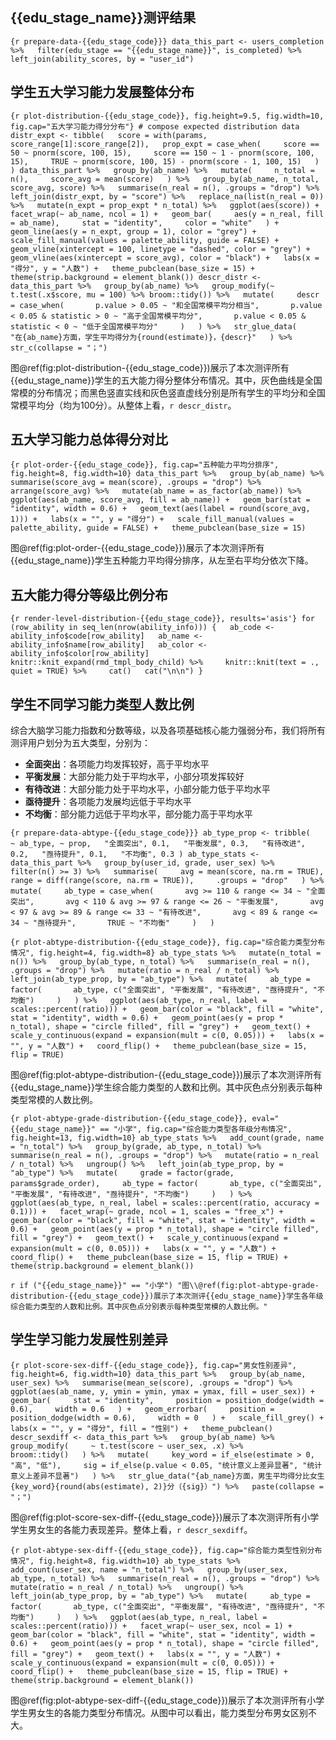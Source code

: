 ::: {custom-style="标题1-编号"}
# {{edu_stage_name}}测评结果
:::

```{r prepare-data-{{edu_stage_code}}}
data_this_part <- users_completion %>%
  filter(edu_stage == "{{edu_stage_name}}", is_completed) %>%
  left_join(ability_scores, by = "user_id")
```

::: {custom-style="标题2-中文编号"}
## 学生五大学习能力发展整体分布
:::

```{r plot-distribution-{{edu_stage_code}}, fig.height=9.5, fig.width=10, fig.cap="五大学习能力得分分布"}
# compose expected distribution data
distr_expt <- tibble(
  score = with(params, score_range[1]:score_range[2]),
  prop_expt = case_when(
    score == 50 ~ pnorm(score, 100, 15),
    score == 150 ~ 1 - pnorm(score, 100, 15),
    TRUE ~ pnorm(score, 100, 15) - pnorm(score - 1, 100, 15)
  )
)
data_this_part %>%
  group_by(ab_name) %>%
  mutate(
    n_total = n(),
    score_avg = mean(score)
  ) %>%
  group_by(ab_name, n_total, score_avg, score) %>%
  summarise(n_real = n(), .groups = "drop") %>%
  left_join(distr_expt, by = "score") %>%
  replace_na(list(n_real = 0)) %>%
  mutate(n_expt = prop_expt * n_total) %>%
  ggplot(aes(score)) +
  facet_wrap(~ ab_name, ncol = 1) +
  geom_bar(
    aes(y = n_real, fill = ab_name),
    stat = "identity",
    color = "white"
  ) +
  geom_line(aes(y = n_expt, group = 1), color = "grey") +
  scale_fill_manual(values = palette_ability, guide = FALSE) +
  geom_vline(xintercept = 100, linetype = "dashed", color = "grey") +
  geom_vline(aes(xintercept = score_avg), color = "black") +
  labs(x = "得分", y = "人数") +
  theme_pubclean(base_size = 15) +
  theme(strip.background = element_blank())
descr_distr <- data_this_part %>%
  group_by(ab_name) %>%
  group_modify(~ t.test(.x$score, mu = 100) %>% broom::tidy()) %>%
  mutate(
    descr = case_when(
      p.value > 0.05 ~ "和全国常模平均分相当",
      p.value < 0.05 & statistic > 0 ~ "高于全国常模平均分",
      p.value < 0.05 & statistic < 0 ~ "低于全国常模平均分"
    )
  ) %>%
  str_glue_data(
    "在{ab_name}方面，学生平均得分为{round(estimate)}，{descr}"
  ) %>%
  str_c(collapse = "；")
```

图\@ref(fig:plot-distribution-{{edu_stage_code}})展示了本次测评所有{{edu_stage_name}}学生的五大能力得分整体分布情况。其中，灰色曲线是全国常模的分布情况；而黑色竖直实线和灰色竖直虚线分别是所有学生的平均分和全国常模平均分（均为100分）。从整体上看，`r descr_distr`。

::: {custom-style="标题2-中文编号"}
## 五大学习能力总体得分对比
:::

```{r plot-order-{{edu_stage_code}}, fig.cap="五种能力平均分排序", fig.height=8, fig.width=10}
data_this_part %>%
  group_by(ab_name) %>%
  summarise(score_avg = mean(score), .groups = "drop") %>%
  arrange(score_avg) %>%
  mutate(ab_name = as_factor(ab_name)) %>%
  ggplot(aes(ab_name, score_avg, fill = ab_name)) +
  geom_bar(stat = "identity", width = 0.6) +
  geom_text(aes(label = round(score_avg, 1))) +
  labs(x = "", y = "得分") +
  scale_fill_manual(values = palette_ability, guide = FALSE) +
  theme_pubclean(base_size = 15)
```

图\@ref(fig:plot-order-{{edu_stage_code}})展示了本次测评所有{{edu_stage_name}}学生五种能力平均得分排序，从左至右平均分依次下降。

::: {custom-style="标题2-中文编号"}
## 五大能力得分等级比例分布
:::

```{r render-level-distribution-{{edu_stage_code}}, results='asis'}
for (row_ability in seq_len(nrow(ability_info))) {
  ab_code <- ability_info$code[row_ability]
  ab_name <- ability_info$name[row_ability]
  ab_color <- ability_info$color[row_ability]
  knitr::knit_expand(rmd_tmpl_body_child) %>%
    knitr::knit(text = ., quiet = TRUE) %>%
    cat()
  cat("\n\n")
}
```

::: {custom-style="标题2-中文编号"}
## 学生不同学习能力类型人数比例
:::

综合大脑学习能力指数和分数等级，以及各项基础核心能力强弱分布，我们将所有测评用户划分为五大类型，分别为：

* **全面突出**：各项能力均发挥较好，高于平均水平
* **平衡发展**：大部分能力处于平均水平，小部分项发挥较好
* **有待改进**：大部分能力处于平均水平，小部分能力低于平均水平
* **亟待提升**：各项能力发展均远低于平均水平
* **不均衡**：部分能力远低于平均水平，部分能力高于平均水平

```{r prepare-data-abtype-{{edu_stage_code}}}
ab_type_prop <- tribble(
  ~ ab_type, ~ prop,
  "全面突出", 0.1,
  "平衡发展", 0.3,
  "有待改进", 0.2,
  "亟待提升", 0.1,
  "不均衡", 0.3
)
ab_type_stats <- data_this_part %>%
  group_by(user_id, grade, user_sex) %>%
  filter(n() >= 3) %>%
  summarise(
    avg = mean(score, na.rm = TRUE),
    range = diff(range(score, na.rm = TRUE)),
    .groups = "drop"
  ) %>%
  mutate(
    ab_type = case_when(
      avg >= 110 & range <= 34 ~ "全面突出",
      avg < 110 & avg >= 97 & range <= 26 ~ "平衡发展",
      avg < 97 & avg >= 89 & range <= 33 ~ "有待改进",
      avg < 89 & range <= 34 ~ "亟待提升",
      TRUE ~ "不均衡"
    )
  )
```

```{r plot-abtype-distribution-{{edu_stage_code}}, fig.cap="综合能力类型分布情况", fig.height=4, fig.width=8}
ab_type_stats %>%
  mutate(n_total = n()) %>%
  group_by(ab_type, n_total) %>%
  summarise(n_real = n(), .groups = "drop") %>%
  mutate(ratio = n_real / n_total) %>%
  left_join(ab_type_prop, by = "ab_type") %>%
  mutate(
    ab_type = factor(
      ab_type, c("全面突出", "平衡发展", "有待改进", "亟待提升", "不均衡")
    )
  ) %>%
  ggplot(aes(ab_type, n_real, label = scales::percent(ratio))) +
  geom_bar(color = "black", fill = "white", stat = "identity", width = 0.6) +
  geom_point(aes(y = prop * n_total), shape = "circle filled", fill = "grey") +
  geom_text() +
  scale_y_continuous(expand = expansion(mult = c(0, 0.05))) +
  labs(x = "", y = "人数") +
  coord_flip() +
  theme_pubclean(base_size = 15, flip = TRUE)
```

图\@ref(fig:plot-abtype-distribution-{{edu_stage_code}})展示了本次测评所有{{edu_stage_name}}学生综合能力类型的人数和比例。其中灰色点分别表示每种类型常模的人数比例。

```{r plot-abtype-grade-distribution-{{edu_stage_code}}, eval="{{edu_stage_name}}" == "小学", fig.cap="综合能力类型各年级分布情况", fig.height=13, fig.width=10}
ab_type_stats %>%
  add_count(grade, name = "n_total") %>%
  group_by(grade, ab_type, n_total) %>%
  summarise(n_real = n(), .groups = "drop") %>%
  mutate(ratio = n_real / n_total) %>%
  ungroup() %>%
  left_join(ab_type_prop, by = "ab_type") %>%
  mutate(
    grade = factor(grade, params$grade_order),
    ab_type = factor(
      ab_type, c("全面突出", "平衡发展", "有待改进", "亟待提升", "不均衡")
    )
  ) %>%
  ggplot(aes(ab_type, n_real, label = scales::percent(ratio, accuracy = 0.1))) +
  facet_wrap(~ grade, ncol = 1, scales = "free_x") +
  geom_bar(color = "black", fill = "white", stat = "identity", width = 0.6) +
  geom_point(aes(y = prop * n_total), shape = "circle filled", fill = "grey") +
  geom_text() +
  scale_y_continuous(expand = expansion(mult = c(0, 0.05))) +
  labs(x = "", y = "人数") +
  coord_flip() +
  theme_pubclean(base_size = 15, flip = TRUE) +
  theme(strip.background = element_blank())
```

`r if ("{{edu_stage_name}}" == "小学") "图\\@ref(fig:plot-abtype-grade-distribution-{{edu_stage_code}})展示了本次测评{{edu_stage_name}}学生各年级综合能力类型的人数和比例。其中灰色点分别表示每种类型常模的人数比例。"`

::: {custom-style="标题2-中文编号"}
## 学生学习能力发展性别差异
:::

```{r plot-score-sex-diff-{{edu_stage_code}}, fig.cap="男女性别差异", fig.height=6, fig.width=10}
data_this_part %>%
  group_by(ab_name, user_sex) %>%
  summarise(mean_se(score), .groups = "drop") %>%
  ggplot(aes(ab_name, y, ymin = ymin, ymax = ymax, fill = user_sex)) +
  geom_bar(
    stat = "identity",
    position = position_dodge(width = 0.6),
    width = 0.6
  ) +
  geom_errorbar(
    position = position_dodge(width = 0.6),
    width = 0
  ) +
  scale_fill_grey() +
  labs(x = "", y = "得分", fill = "性别") +
  theme_pubclean()
descr_sexdiff <- data_this_part %>%
  group_by(ab_name) %>%
  group_modify(
    ~ t.test(score ~ user_sex, .x) %>%
        broom::tidy()
  ) %>%
  mutate(
    key_word = if_else(estimate > 0, "高", "低"),
    sig = if_else(p.value < 0.05, "统计意义上差异显著", "统计意义上差异不显著")
  ) %>%
  str_glue_data("{ab_name}方面，男生平均得分比女生{key_word}{round(abs(estimate), 2)}分（{sig}）") %>%
  paste(collapse = "；")
```

图\@ref(fig:plot-score-sex-diff-{{edu_stage_code}})展示了本次测评所有小学学生男女生的各能力表现差异。整体上看，`r descr_sexdiff`。

```{r plot-abtype-sex-diff-{{edu_stage_code}}, fig.cap="综合能力类型性别分布情况", fig.height=8, fig.width=10}
ab_type_stats %>%
  add_count(user_sex, name = "n_total") %>%
  group_by(user_sex, ab_type, n_total) %>%
  summarise(n_real = n(), .groups = "drop") %>%
  mutate(ratio = n_real / n_total) %>%
  ungroup() %>%
  left_join(ab_type_prop, by = "ab_type") %>%
  mutate(
    ab_type = factor(
      ab_type, c("全面突出", "平衡发展", "有待改进", "亟待提升", "不均衡")
    )
  ) %>%
  ggplot(aes(ab_type, n_real, label = scales::percent(ratio))) +
  facet_wrap(~ user_sex, ncol = 1) +
  geom_bar(color = "black", fill = "white", stat = "identity", width = 0.6) +
  geom_point(aes(y = prop * n_total), shape = "circle filled", fill = "grey") +
  geom_text() +
  labs(x = "", y = "人数") +
  scale_y_continuous(expand = expansion(mult = c(0, 0.05))) +
  coord_flip() +
  theme_pubclean(base_size = 15, flip = TRUE) +
  theme(strip.background = element_blank())
```

图\@ref(fig:plot-abtype-sex-diff-{{edu_stage_code}})展示了本次测评所有小学学生男女生的各能力类型分布情况。从图中可以看出，能力类型分布男女区别不大。
